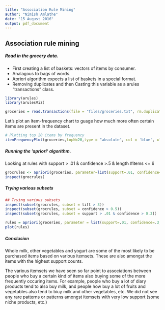 ```yaml
---
title: "Association Rule Mining"
author: "Nimish Amlathe"
date: "15 August 2016"
output: pdf_document
---
```

  
## Association rule mining

##### Read in the grocery data. 


* First creating a list of baskets: vectors of items by consumer.
* Analagous to bags of words. 
* Apriori algorithm expects a list of baskets in a special format.
* Removing duplicates and then Casting this variable as a arules "transactions" class.

```r

library(arules)
library(arulesViz)

groceries = read.transactions(file = "files/groceries.txt", rm.duplicates = TRUE, format = "basket", sep = ',')

```


Let's plot an Item-frequency chart to guage how much more often certain items are present in the dataset.
```r
# Plotting top 20 items by frequency
itemFrequencyPlot(groceries,topN=20,type = "absolute", col = 'blue', xlab = 'Item', main = 'Frequency of Item Purchases')

```

##### Running the 'apriori' algorithm. 
Looking at rules with support > .01 & confidence >.5 & length #items <= 6

```r
grocrules <- apriori(groceries, parameter=list(support=.01, confidence=.5, maxlen=6))
inspect(grocrules)

```


##### Trying various subsets
```r
## Trying various subsets
inspect(subset(grocrules, subset = lift > 3))
inspect(subset(grocrules, subset = confidence > 0.5))
inspect(subset(grocrules, subset = support > .01 & confidence > 0.3))

rules = apriori(groceries, parameter = list(support=.01, confidence=.3, target='rules'))
plot(rules)
```

##### Conclusion

Whole milk, other vegetables and yogurt are some of the most likely to be purchased items based on various itemsets. These are also amongst the items with the highest support counts.

The various itemsets we have seen so far point to associations between people who buy a certain kind of items also buying some of the more frequently occuring items. For example, people who buy a lot of diary products tend to also buy milk, and people how buy a lot of fruits and vegetables also tend to biuy milk and other vegetables, etc. We did not see any rare patterns or patterns amongst itemsets with very low support (some niche products, etc.)